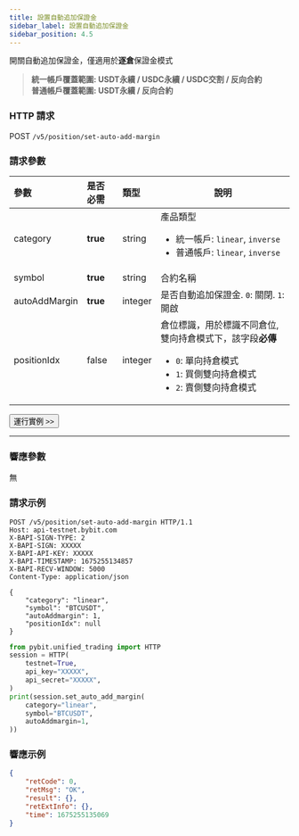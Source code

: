 ```yaml
---
title: 設置自動追加保證金
sidebar_label: 設置自動追加保證金
sidebar_position: 4.5
---
```


開關自動追加保證金，僅適用於**逐倉**保證金模式
> **統一帳戶覆蓋範圍: USDT永續 / USDC永續 / USDC交割 / 反向合約**<br/>
> **普通帳戶覆蓋範圍: USDT永續 / 反向合約**

### HTTP 請求
POST `/v5/position/set-auto-add-margin`

### 請求參數
| 參數 | 是否必需 | 類型 | 說明|
|:----- |:-------|:-----|------ |
|category |**true** |string |產品類型 <ul><li>統一帳戶: `linear`, `inverse`</li><li>普通帳戶: `linear`, `inverse`</li></ul>|
|symbol |**true** |string |合約名稱 |
|autoAddMargin |**true** |integer |是否自動追加保證金. `0`: 關閉. `1`: 開啟 |
|positionIdx |false |integer |倉位標識，用於標識不同倉位, 雙向持倉模式下，該字段**必傳**<ul><li>`0`: 單向持倉模式</li><li>`1`: 買側雙向持倉模式</li><li>`2`: 賣側雙向持倉模式</li></ul>|

<a href="/api-explorer/v5/position/auto-add-margin"><Button>運行實例 >></Button></a>

---

### 響應參數
無

### 請求示例

<Tabs groupId="programming-languages">
<TabItem value="http" label="HTTP">

```http
POST /v5/position/set-auto-add-margin HTTP/1.1
Host: api-testnet.bybit.com
X-BAPI-SIGN-TYPE: 2
X-BAPI-SIGN: XXXXX
X-BAPI-API-KEY: XXXXX
X-BAPI-TIMESTAMP: 1675255134857
X-BAPI-RECV-WINDOW: 5000
Content-Type: application/json

{
    "category": "linear",
    "symbol": "BTCUSDT",
    "autoAddmargin": 1,
    "positionIdx": null
}
```

</TabItem>
<TabItem value="python" label="Python">

```python
from pybit.unified_trading import HTTP
session = HTTP(
    testnet=True,
    api_key="XXXXX",
    api_secret="XXXXX",
)
print(session.set_auto_add_margin(
    category="linear",
    symbol="BTCUSDT",
    autoAddmargin=1,
))
```

</TabItem>
</Tabs>

### 響應示例

```json
{
    "retCode": 0,
    "retMsg": "OK",
    "result": {},
    "retExtInfo": {},
    "time": 1675255135069
}
```
